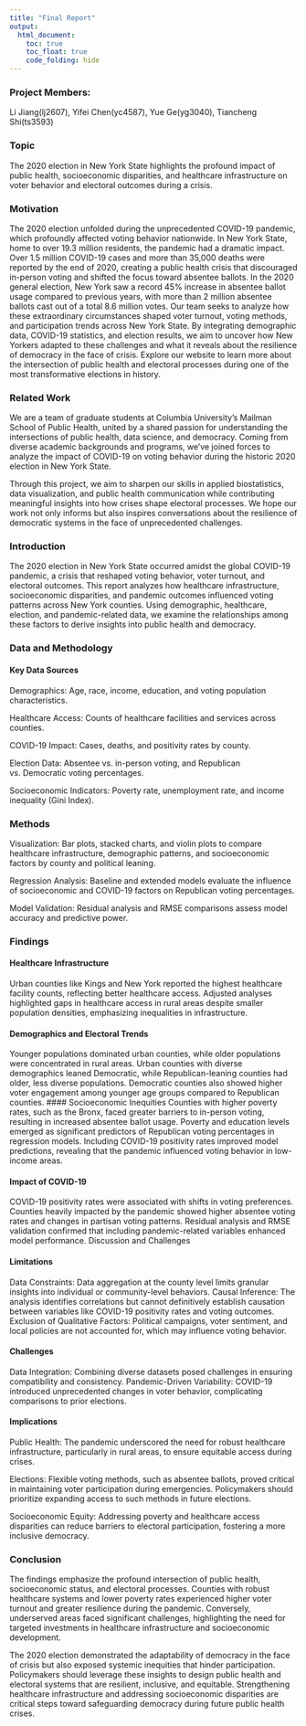 ```yaml
---
title: "Final Report"
output: 
  html_document:
    toc: true
    toc_float: true
    code_folding: hide
---
```


### Project Members:
Li Jiang(lj2607), Yifei Chen(yc4587), Yue Ge(yg3040), Tiancheng Shi(ts3593)

### Topic
  The 2020 election in New York State highlights the profound impact of public health, socioeconomic disparities, and healthcare infrastructure on voter behavior and electoral outcomes during a crisis.

### Motivation
  The 2020 election unfolded during the unprecedented COVID-19 pandemic, which profoundly affected voting behavior nationwide. In New York State, home to over 19.3 million residents, the pandemic had a dramatic impact. Over 1.5 million COVID-19 cases and more than 35,000 deaths were reported by the end of 2020, creating a public health crisis that discouraged in-person voting and shifted the focus toward absentee ballots. In the 2020 general election, New York saw a record 45% increase in absentee ballot usage compared to previous years, with more than 2 million absentee ballots cast out of a total 8.6 million votes.
Our team seeks to analyze how these extraordinary circumstances shaped voter turnout, voting methods, and participation trends across New York State. By integrating demographic data, COVID-19 statistics, and election results, we aim to uncover how New Yorkers adapted to these challenges and what it reveals about the resilience of democracy in the face of crisis. Explore our website to learn more about the intersection of public health and electoral processes during one of the most transformative elections in history. 

### Related Work
  We are a team of graduate students at Columbia University’s Mailman School of Public Health, united by a shared passion for understanding the intersections of public health, data science, and democracy. Coming from diverse academic backgrounds and programs, we’ve joined forces to analyze the impact of COVID-19 on voting behavior during the historic 2020 election in New York State.
  
  Through this project, we aim to sharpen our skills in applied biostatistics, data visualization, and public health communication while contributing meaningful insights into how crises shape electoral processes. We hope our work not only informs but also inspires conversations about the resilience of democratic systems in the face of unprecedented challenges.

### Introduction
  The 2020 election in New York State occurred amidst the global COVID-19 pandemic, a crisis that reshaped voting behavior, voter turnout, and electoral outcomes. This report analyzes how healthcare infrastructure, socioeconomic disparities, and pandemic outcomes influenced voting patterns across New York counties. Using demographic, healthcare, election, and pandemic-related data, we examine the relationships among these factors to derive insights into public health and democracy.

### Data and Methodology

#### Key Data Sources

Demographics: Age, race, income, education, and voting population characteristics.

Healthcare Access: Counts of healthcare facilities and services across counties.

COVID-19 Impact: Cases, deaths, and positivity rates by county.

Election Data: Absentee vs. in-person voting, and Republican vs. Democratic voting percentages.

Socioeconomic Indicators: Poverty rate, unemployment rate, and income inequality (Gini Index).

### Methods

Visualization: Bar plots, stacked charts, and violin plots to compare healthcare infrastructure, demographic patterns, and socioeconomic factors by county and political leaning.

Regression Analysis: Baseline and extended models evaluate the influence of socioeconomic and COVID-19 factors on Republican voting percentages.

Model Validation: Residual analysis and RMSE comparisons assess model accuracy and predictive power.

### Findings

#### Healthcare Infrastructure
Urban counties like Kings and New York reported the highest healthcare facility counts, reflecting better healthcare access.
Adjusted analyses highlighted gaps in healthcare access in rural areas despite smaller population densities, emphasizing inequalities in infrastructure.

#### Demographics and Electoral Trends
Younger populations dominated urban counties, while older populations were concentrated in rural areas. Urban counties with diverse demographics leaned Democratic, while Republican-leaning counties had older, less diverse populations.
Democratic counties also showed higher voter engagement among younger age groups compared to Republican counties.
#### Socioeconomic Inequities
Counties with higher poverty rates, such as the Bronx, faced greater barriers to in-person voting, resulting in increased absentee ballot usage. Poverty and education levels emerged as significant predictors of Republican voting percentages in regression models.
Including COVID-19 positivity rates improved model predictions, revealing that the pandemic influenced voting behavior in low-income areas.

#### Impact of COVID-19
COVID-19 positivity rates were associated with shifts in voting preferences. Counties heavily impacted by the pandemic showed higher absentee voting rates and changes in partisan voting patterns.
Residual analysis and RMSE validation confirmed that including pandemic-related variables enhanced model performance.
Discussion and Challenges

#### Limitations
Data Constraints: Data aggregation at the county level limits granular insights into individual or community-level behaviors.
Causal Inference: The analysis identifies correlations but cannot definitively establish causation between variables like COVID-19 positivity rates and voting outcomes.
Exclusion of Qualitative Factors: Political campaigns, voter sentiment, and local policies are not accounted for, which may influence voting behavior.

#### Challenges
Data Integration: Combining diverse datasets posed challenges in ensuring compatibility and consistency.
Pandemic-Driven Variability: COVID-19 introduced unprecedented changes in voter behavior, complicating comparisons to prior elections.

#### Implications
Public Health: The pandemic underscored the need for robust healthcare infrastructure, particularly in rural areas, to ensure equitable access during crises.

Elections: Flexible voting methods, such as absentee ballots, proved critical in maintaining voter participation during emergencies. Policymakers should prioritize expanding access to such methods in future elections.

Socioeconomic Equity: Addressing poverty and healthcare access disparities can reduce barriers to electoral participation, fostering a more inclusive democracy.

### Conclusion
The findings emphasize the profound intersection of public health, socioeconomic status, and electoral processes. Counties with robust healthcare systems and lower poverty rates experienced higher voter turnout and greater resilience during the pandemic. Conversely, underserved areas faced significant challenges, highlighting the need for targeted investments in healthcare infrastructure and socioeconomic development.

The 2020 election demonstrated the adaptability of democracy in the face of crisis but also exposed systemic inequities that hinder participation. Policymakers should leverage these insights to design public health and electoral systems that are resilient, inclusive, and equitable. Strengthening healthcare infrastructure and addressing socioeconomic disparities are critical steps toward safeguarding democracy during future public health crises.
